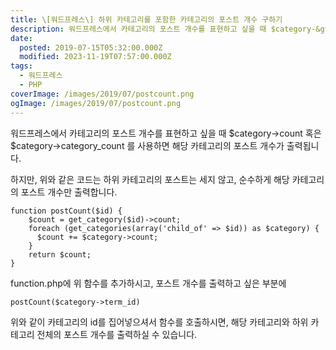 ```yaml
---
title: \[워드프레스\] 하위 카테고리를 포함한 카테고리의 포스트 개수 구하기
description: 워드프레스에서 카테고리의 포스트 개수를 표현하고 싶을 때 $category-&gt;count 혹은 $category-&gt;category_count 를 사용하면 해당 카테고리의 포스트 개수가 출력됩니다. 하지만, 위와 같은 코드는 하위 카테고리의 포스트는 세지 않고, 순수하게 해당 카테고리의 포스트 개수만 출력합니다. function postCount($id) { $count = get_category($id)-&gt;count; foreach (get_categories(array(&quot;child_of&quot; =&gt; $id)) as $category) { $count += $category-&gt;count; } return $count; } function.php에 위 함수를
date:
  posted: 2019-07-15T05:32:00.000Z
  modified: 2023-11-19T07:57:00.000Z
tags:
  - 워드프레스
  - PHP
coverImage: /images/2019/07/postcount.png
ogImage: /images/2019/07/postcount.png
---
```


워드프레스에서 카테고리의 포스트 개수를 표현하고 싶을 때 $category->count 혹은 $category->category\_count 를 사용하면 해당 카테고리의 포스트 개수가 출력됩니다.

하지만, 위와 같은 코드는 하위 카테고리의 포스트는 세지 않고, 순수하게 해당 카테고리의 포스트 개수만 출력합니다.

```
function postCount($id) {
    $count = get_category($id)->count;
    foreach (get_categories(array('child_of' => $id)) as $category) {
      $count += $category->count;
    }
    return $count;
}

```

function.php에 위 함수를 추가하시고, 포스트 개수를 출력하고 싶은 부분에

```
postCount($category->term_id)
```

위와 같이 카테고리의 id를 집어넣으셔서 함수를 호출하시면, 해당 카테고리와 하위 카테고리 전체의 포스트 개수를 출력하실 수 있습니다.